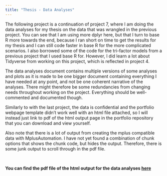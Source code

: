 ```yaml
---
title: "Thesis - Data Analyses"
---
```


The following project is a continuation of project 7, where I am doing the data analyses for my thesis on the data that was wrangled in the previous project. You can see that I am using more dplyr here, but that I turn to base R more towards the end, because I ran short on time to get the results for my thesis and I can still code faster in base R for the more complicated scenarios. I also borrowed some of the code for the tri-factor models from a previous project that I used base R for. However, I did learn a lot about Tidyverse from working on this project, which is reflected in project 4.

The data analyses document contains multiple versions of some analyses and plots as it is made to be one bigger document containing everything I have needed at any point, and not be one coherent narrative of the analyses. There might therefore be some redundancies from changing needs throughout working on the project. Everything should be well-commented and documented though.

Similarly to with the last project, the data is confidential and the portfolio webpage template didn't work well with an html file attached, so I will instead just link to pdf of the html output page in the portfolio repository that you can download and view yourself.

Also note that there is a lot of output from creating the mplus compatible data with MplusAutomation. I have not yet found a combination of chunk options that shows the chunk code, but hides the output. Therefore, there is some junk output to scroll through in the pdf file.

<br>

**You can find the pdf file of the html output for the data analyses [here](https://github.com/lzapffe/ds_portfolio/blob/main/Data_Analysis.pdf)**